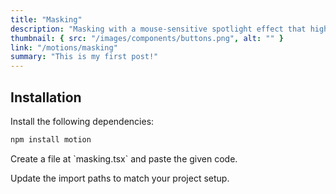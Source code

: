```yaml
---
title: "Masking"
description: "Masking with a mouse-sensitive spotlight effect that highlights the border of the div or section as you move your cursor"
thumbnail: { src: "/images/components/buttons.png", alt: "" }
link: "/motions/masking"
summary: "This is my first post!"
---
```



## Installation

<Steps>
<Step>
Install the following dependencies:
</Step>

```bash
npm install motion
```

<Step>
Create a file at `masking.tsx` and paste the given code.
</Step>


<Step>Update the import paths to match your project setup.</Step>

</Steps>
